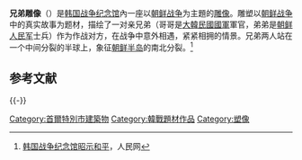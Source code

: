 {{noteTA
|1=zh:朝鮮戰爭; zh-cn:朝鲜战争; zh-tw:韓戰; zh-hk:韓戰; zh-sg:韩战;
}}
'''兄弟雕像'''（{{Kor|諺='''형제의 상'''|漢=兄弟의 像|附=無義文字}}）是[[韩国战争纪念馆|韩国战争纪念馆]]內一座以[[朝鲜战争|朝鲜战争]]为主題的[[雕像|雕像]]。雕塑以[[朝鲜战争|朝鲜战争]]中的真实故事为题材，描绘了一对亲兄弟（哥哥是[[大韓民國國軍|大韓民國國軍]]軍官，弟弟是[[朝鲜人民军|朝鲜人民军]]士兵）作为作战对方，在战争中意外相遇，紧紧相拥的情景。兄弟两人站在一个中间分裂的半球上，象征[[朝鲜半岛|朝鲜半岛]]的南北分裂。<ref>[http://www.people.com.cn/h/2011/0709/c25408-2084074080.html 韩国战争纪念馆昭示和平]{{Dead link|date=2019年12月 |bot=InternetArchiveBot |fix-attempted=yes }}，人民网</ref>
{{multiple image
 | align=center
 | image1=The_Statue_of_Brothers_(Seoul_War_Memorial).jpg
 | image2=Close_up_of_the_Statue_of_Brothers_(Seoul_War_Memorial).jpg
 | caption1=兄弟雕像
 | caption2=雕像近攝
 | footer_align=center
 | width=230
}}

== 参考文献 ==
{{Reflist}}

{{-}}
{{韓戰紀念建築|state=expanded}}

[[Category:首爾特別市建築物|Category:首爾特別市建築物]]
[[Category:韓戰題材作品|Category:韓戰題材作品]]
[[Category:塑像|Category:塑像]]
{{stub}}